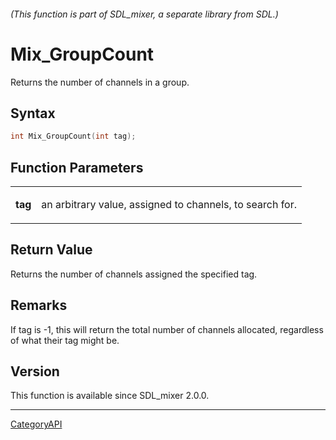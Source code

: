 ====== (This function is part of SDL_mixer, a separate library from SDL.) ======
= Mix_GroupCount =

Returns the number of channels in a group.

== Syntax ==

<syntaxhighlight lang='c'>
int Mix_GroupCount(int tag);
</syntaxhighlight>

== Function Parameters ==

{|
|'''tag'''
|an arbitrary value, assigned to channels, to search for.
|}

== Return Value ==

Returns the number of channels assigned the specified tag.

== Remarks ==

If tag is -1, this will return the total number of channels allocated,
regardless of what their tag might be.

== Version ==

This function is available since SDL_mixer 2.0.0.

----
[[CategoryAPI]]


